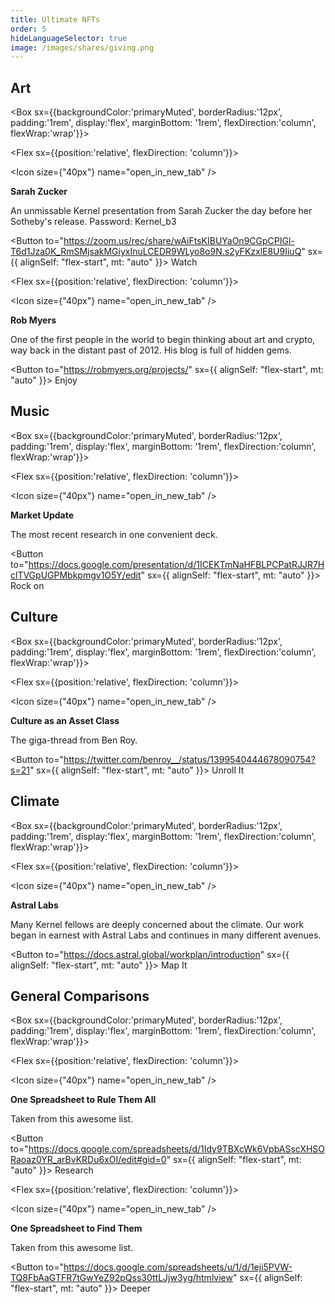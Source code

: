 ```yaml
---
title: Ultimate NFTs
order: 5
hideLanguageSelector: true
image: /images/shares/giving.png
---
```


## Art 

<Box sx={{backgroundColor:'primaryMuted', borderRadius:'12px', padding:'1rem', display:'flex', marginBottom: '1rem', flexDirection:'column', flexWrap:'wrap'}}>

<Chocolate>

<Flex sx={{position:'relative', flexDirection: 'column'}}>

<Icon size={"40px"} name="open_in_new_tab" />

**Sarah Zucker**

An unmissable Kernel presentation from Sarah Zucker the day before her Sotheby's release. Password: Kernel_b3

<Button to="https://zoom.us/rec/share/wAiFtsKIBUYaOn9CGpCPIGl-T6d1Jza0K_RmSMjsakMGiyxInuLCEDR9WLyo8o9N.s2yFKzxlE8U9IiuQ" sx={{ alignSelf: "flex-start", mt: "auto" }}>
    Watch
</Button>

</Flex>

<Flex sx={{position:'relative', flexDirection: 'column'}}>

<Icon size={"40px"} name="open_in_new_tab" />

**Rob Myers**

One of the first people in the world to begin thinking about art and crypto, way back in the distant past of 2012. His blog is full of hidden gems.

<Button to="https://robmyers.org/projects/" sx={{ alignSelf: "flex-start", mt: "auto" }}>
    Enjoy
</Button>

</Flex>

</Chocolate>

</Box>

## Music

<Box sx={{backgroundColor:'primaryMuted', borderRadius:'12px', padding:'1rem', display:'flex', marginBottom: '1rem', flexDirection:'column', flexWrap:'wrap'}}>

<Chocolate>

<Flex sx={{position:'relative', flexDirection: 'column'}}>

<Icon size={"40px"} name="open_in_new_tab" />

**Market Update**

The most recent research in one convenient deck.

<Button to="https://docs.google.com/presentation/d/1ICEKTmNaHFBLPCPatRJJR7HclTVGpUGPMbkpmgv1O5Y/edit" sx={{ alignSelf: "flex-start", mt: "auto" }}>
    Rock on
</Button>

</Flex>

</Chocolate>

</Box>

## Culture

<Box sx={{backgroundColor:'primaryMuted', borderRadius:'12px', padding:'1rem', display:'flex', marginBottom: '1rem', flexDirection:'column', flexWrap:'wrap'}}>

<Chocolate>

<Flex sx={{position:'relative', flexDirection: 'column'}}>

<Icon size={"40px"} name="open_in_new_tab" />

**Culture as an Asset Class**

The giga-thread from Ben Roy.

<Button to="https://twitter.com/benroy__/status/1399540444678090754?s=21" sx={{ alignSelf: "flex-start", mt: "auto" }}>
    Unroll It
</Button>

</Flex>

</Chocolate>

</Box>

## Climate

<Box sx={{backgroundColor:'primaryMuted', borderRadius:'12px', padding:'1rem', display:'flex', marginBottom: '1rem', flexDirection:'column', flexWrap:'wrap'}}>

<Chocolate>

<Flex sx={{position:'relative', flexDirection: 'column'}}>

<Icon size={"40px"} name="open_in_new_tab" />

**Astral Labs**

Many Kernel fellows are deeply concerned about the climate. Our work began in earnest with Astral Labs and continues in many different avenues.

<Button to="https://docs.astral.global/workplan/introduction" sx={{ alignSelf: "flex-start", mt: "auto" }}>
    Map It
</Button>

</Flex>

</Chocolate>

</Box>

## General Comparisons

<Box sx={{backgroundColor:'primaryMuted', borderRadius:'12px', padding:'1rem', display:'flex', marginBottom: '1rem', flexDirection:'column', flexWrap:'wrap'}}>

<Chocolate>

<Flex sx={{position:'relative', flexDirection: 'column'}}>

<Icon size={"40px"} name="open_in_new_tab" />

**One Spreadsheet to Rule Them All**

Taken from this <Link to="https://github.com/gianni-dalerta/awesome-nft">awesome list</Link>.

<Button to="https://docs.google.com/spreadsheets/d/1Idy9TBXcWk6VpbASscXHSORaoaz0YR_arBvKRDu6xOI/edit#gid=0" sx={{ alignSelf: "flex-start", mt: "auto" }}>
    Research
</Button>

</Flex>

<Flex sx={{position:'relative', flexDirection: 'column'}}>

<Icon size={"40px"} name="open_in_new_tab" />

**One Spreadsheet to Find Them**

Taken from this <Link to="https://github.com/gianni-dalerta/awesome-nft">awesome list</Link>.

<Button to="https://docs.google.com/spreadsheets/u/1/d/1eji5PVW-TQ8FbAaGTFR7tGwYeZ92pQss30ttLJjw3yg/htmlview" sx={{ alignSelf: "flex-start", mt: "auto" }}>
    Deeper
</Button>

</Flex>

</Chocolate>

</Box>